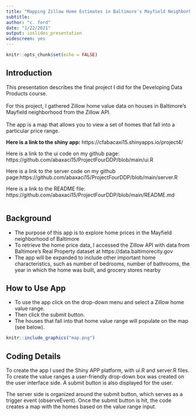 ---
title: "Mapping Zillow Home Estimates in Baltimore's Mayfield Neighborhood"
subtitle: 
author: "c. ford"
date: "1/22/2021"
output: ioslides_presentation
widescreen: yes
---

```{r setup, include=FALSE}
knitr::opts_chunk$set(echo = FALSE)
```

## Introduction {.smaller}

This presentation describes the final project I did for the Developing Data Products course. <br><br>
For this project, I gathered Zillow home value data on houses in Baltimore's Mayfield neighborhood from the Zillow API.<br><br>
The app is a map that allows you to view a set of homes that fall into a particular price range. 

**Here is a link to the shiny app:**  https://cfabacaxi15.shinyapps.io/project4/

Here is a link to the ui code on my github page: https://github.com/abaxaci15/ProjectFourDDP/blob/main/ui.R

Here is a link to the server code on my github page:https://github.com/abaxaci15/ProjectFourDDP/blob/main/server.R

Here is a link to the README file: https://github.com/abaxaci15/ProjectFourDDP/blob/main/README.md



```{r load, echo=TRUE, eval=TRUE, warning=FALSE, message=FALSE}
```
## Background {.smaller}

- The purpose of this app is to explore home prices in the Mayfield neighborhood of Baltimore 
- To retrieve the home price data, I accessed the Zillow API with data from Baltimore's Real Property dataset at https://data.baltimorecity.gov
- The app will be expanded to include other important home characteristics, such as number of bedrooms, number of bathrooms, the year
in which the home was built, and grocery stores nearby

## How to Use App {.smaller}

- To use the app click on the drop-down menu and select a Zillow home value range.
- Then click the submit button.
- The houses that fall into that home value range will populate on the map (see below).
```{r map, echo = TRUE}
knitr::include_graphics("map.png")
```

## Coding Details {.smaller}

To create the app I used the Shiny APP platform, with ui.R and server.R files. To create the value ranges a user-friendly drop-down box was created on the user interface side. A submit button is also displayed for the user.

The server side is organized around the submit button, which serves as a trigger event (observeEvent). Once the submit button is hit, the code creates a map with the homes based on the value range input.

```{r pressure}

```

